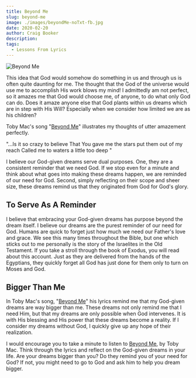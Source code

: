 ```yaml
---
title: Beyond Me
slug: beyond-me
image: ./images/beyondMe-noTxt-fb.jpg
date: 2020-02-20
author: Craig Booker
description:
tags:
  - Lessons From Lyrics
---
```


![Beyond Me](./images/beyondMe-bnr.jpg)

This idea that God would somehow do something in us and through us is often quite daunting for me. The thought that the God of the universe would use me to accomplish His work blows my mind! I admittedly am not perfect, so it amazes me that God would choose me, of anyone, to do what only God can do. Does it amaze anyone else that God plants within us dreams which are in step with His Will? Especially when we consider how limited we are as his children?

Toby Mac's song "[Beyond Me](https://genius.com/Tobymac-beyond-me-lyrics)" illustrates my thoughts of utter amazement perfectly.

"...Is it so crazy to believe
That You gave me the stars put them out of my reach
Called me to waters a little too deep "

I believe our God-given dreams serve dual purposes. One, they are a consistent reminder that we need God. If we stop even for a minute and think about what goes into making these dreams happen, we are reminded of our need for God. Second, simply reflecting on their scope and sheer size, these dreams remind us that they originated from God for God's glory.

## To Serve As A Reminder

I believe that embracing your God-given dreams has purpose beyond the dream itself. I believe our dreams are the purest reminder of our need for God. Humans are quick to forget just how much we need our Father's love and grace. We see this many times throughout the Bible, but one which sticks out to me personally is the story of the Israelites in the Old Testament. If you take a stroll through the book of Exodus, you will read about this account. Just as they are delivered from the hands of the Egyptians, they quickly forget all God has just done for them only to turn on Moses and God.

## Bigger Than Me

In Toby Mac's song, "[Beyond Me](https://genius.com/Tobymac-beyond-me-lyrics)" his lyrics remind me that my God-given dreams are way bigger than me. These dreams not only remind me that I need Him, but that my dreams are only possible when God intervenes. It is with His blessing and His power that these dreams become a reality. If I consider my dreams without God, I quickly give up any hope of their realization.

I would encourage you to take a minute to listen to [Beyond Me](https://genius.com/Tobymac-beyond-me-lyrics), by Toby Mac. Think through the lyrics and reflect on the God-given dreams in your life. Are your dreams bigger than you? Do they remind you of your need for God? If not, you might need to go to God and ask him to help you dream bigger.
